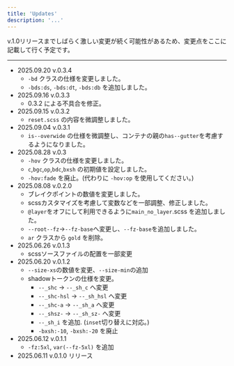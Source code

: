 ```yaml
---
title: 'Updates'
description: '...'
---
```



v.1.0リリースまでしばらく激しい変更が続く可能性があるため、変更点をここに記載して行く予定です。


---

- 2025.09.20 v.0.3.4
	- `-bd` クラスの仕様を変更しました。
	- `-bds:ds`, `-bds:dt`, `-bds:db` を追加しました。
- 2025.09.16 v.0.3.3
	- 0.3.2 による不具合を修正。
- 2025.09.15 v.0.3.2
	- `reset.scss` の内容を微調整しました。
- 2025.09.04 v.0.3.1
	- `is--overwide` の仕様を微調整し、コンテナの親の`has--gutter`を考慮するようになりました。
- 2025.08.28 v.0.3
	- `-hov` クラスの仕様を変更しました。
	- `c`,`bgc`,`op`,`bdc`,`bxsh` の初期値を設定しました。
	- `-hov:fade` を廃止。(代わりに `-hov:op` を使用してください。)
- 2025.08.08 v.0.2.0
	- ブレイクポイントの数値を変更しました。
	- scssカスタマイズを考慮して変数などを一部調整、修正しました。
	- `@layer`をオフにして利用できるように`main_no_layer`.scss を追加しました。
	- `--root--fz`→`--fz-base`へ変更し、`--fz-base`を追加しました。
	- `ar` クラスから `gold` を削除。
- 2025.06.26 v.0.1.3
	- scssソースファイルの配置を一部変更
- 2025.06.20 v.0.1.2
	- `--size-xs`の数値を変更、`--size-min`の追加
	- shadowトークンの仕様を変更。
		- `--_shc` → `--_sh_c` へ変更
		- `--_shc-hsl` → `--_sh_hsl` へ変更
		- `--_shc-a` → `--_sh_a` へ変更
		- `--_shsz-` → `--_sh_sz-` へ変更
		- `--_sh_i` を追加. (`inset`切り替えに対応。)
		- `-bxsh:-10`, `-bxsh:-20` を廃止
- 2025.06.12 v.0.1.1
	- `-fz:5xl`, `var(--fz-5xl)` を追加
- 2025.06.11 v.0.1.0 リリース
